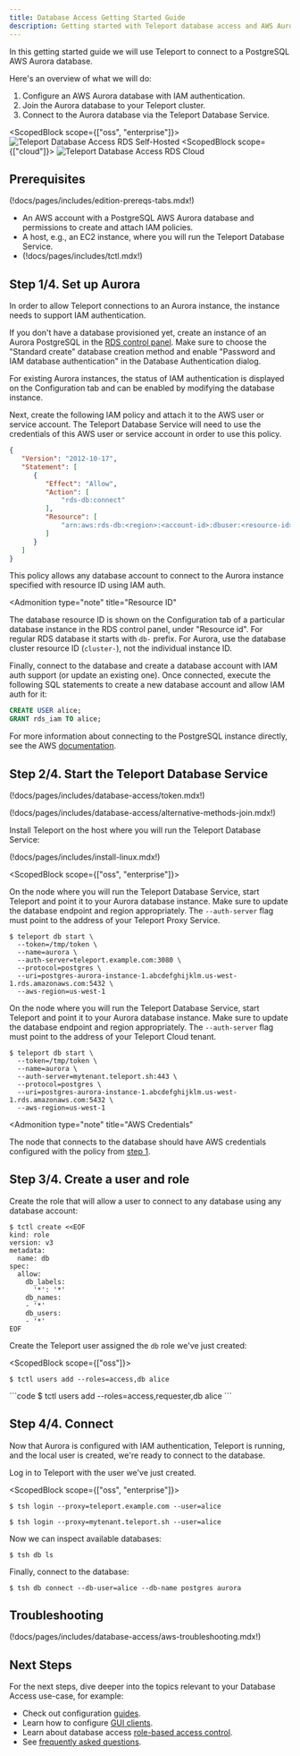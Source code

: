 ```yaml
---
title: Database Access Getting Started Guide
description: Getting started with Teleport database access and AWS Aurora PostgreSQL.
---
```


In this getting started guide we will use Teleport to connect to a PostgreSQL
AWS Aurora database.

Here's an overview of what we will do:

1. Configure an AWS Aurora database with IAM authentication.
2. Join the Aurora database to your Teleport cluster.
3. Connect to the Aurora database via the Teleport Database Service.

<ScopedBlock scope={["oss", "enterprise"]}>
![Teleport Database Access RDS Self-Hosted](../../img/database-access/guides/rds_selfhosted.png)
</ScopedBlock>
<ScopedBlock scope={["cloud"]}>
![Teleport Database Access RDS Cloud](../../img/database-access/guides/rds_cloud.png)
</ScopedBlock>

## Prerequisites

(!docs/pages/includes/edition-prereqs-tabs.mdx!)

- An AWS account with a PostgreSQL AWS Aurora database and permissions to create
  and attach IAM policies.
- A host, e.g., an EC2 instance, where you will run the Teleport Database
  Service.
- (!docs/pages/includes/tctl.mdx!)

## Step 1/4. Set up Aurora

In order to allow Teleport connections to an Aurora instance, the instance needs
to support IAM authentication.

If you don't have a database provisioned yet, create an instance of an Aurora
PostgreSQL in the [RDS control panel](https://console.aws.amazon.com/rds/home).
Make sure to choose the "Standard create" database creation method and enable
"Password and IAM database authentication" in the Database Authentication dialog.

For existing Aurora instances, the status of IAM authentication is displayed on
the Configuration tab and can be enabled by modifying the database instance.

Next, create the following IAM policy and attach it to the AWS user or service
account. The Teleport Database Service will need to use the credentials of this
AWS user or service account in order to use this policy.

```json
{
   "Version": "2012-10-17",
   "Statement": [
      {
         "Effect": "Allow",
         "Action": [
             "rds-db:connect"
         ],
         "Resource": [
             "arn:aws:rds-db:<region>:<account-id>:dbuser:<resource-id>/*"
         ]
      }
   ]
}
```

This policy allows any database account to connect to the Aurora instance specified
with resource ID using IAM auth.

<Admonition
  type="note"
  title="Resource ID"
>
  The database resource ID is shown on the Configuration tab of a particular
  database instance in the RDS control panel, under "Resource id". For regular
  RDS database it starts with `db-` prefix. For Aurora, use the database
  cluster resource ID (`cluster-`), not the individual instance ID.
</Admonition>

Finally, connect to the database and create a database account with IAM auth
support (or update an existing one). Once connected, execute the following
SQL statements to create a new database account and allow IAM auth for it:

```sql
CREATE USER alice;
GRANT rds_iam TO alice;
```

For more information about connecting to the PostgreSQL instance directly,
see the AWS [documentation](https://docs.aws.amazon.com/AmazonRDS/latest/UserGuide/USER_ConnectToPostgreSQLInstance.html).

## Step 2/4. Start the Teleport Database Service

(!docs/pages/includes/database-access/token.mdx!)

(!docs/pages/includes/database-access/alternative-methods-join.mdx!)

Install Teleport on the host where you will run the Teleport Database Service:

(!docs/pages/includes/install-linux.mdx!)

<ScopedBlock scope={["oss", "enterprise"]}>

On the node where you will run the Teleport Database Service, start Teleport and
point it to your Aurora database instance. Make sure to update the database
endpoint and region appropriately. The `--auth-server` flag must point to the
address of your Teleport Proxy Service.

```code
$ teleport db start \
  --token=/tmp/token \
  --name=aurora \
  --auth-server=teleport.example.com:3080 \
  --protocol=postgres \
  --uri=postgres-aurora-instance-1.abcdefghijklm.us-west-1.rds.amazonaws.com:5432 \
  --aws-region=us-west-1
```

</ScopedBlock>
<ScopedBlock scope={["cloud"]}>

On the node where you will run the Teleport Database Service, start Teleport and
point it to your Aurora database instance. Make sure to update the database
endpoint and region appropriately. The `--auth-server` flag must point to the
address of your Teleport Cloud tenant.

```code
$ teleport db start \
  --token=/tmp/token \
  --name=aurora \
  --auth-server=mytenant.teleport.sh:443 \
  --protocol=postgres \
  --uri=postgres-aurora-instance-1.abcdefghijklm.us-west-1.rds.amazonaws.com:5432 \
  --aws-region=us-west-1
```

</ScopedBlock>

<Admonition
  type="note"
  title="AWS Credentials"
>
  The node that connects to the database should have AWS credentials configured
  with the policy from [step 1](#step-14-set-up-aurora).
</Admonition>

## Step 3/4. Create a user and role

Create the role that will allow a user to connect to any database using any
database account:

```code
$ tctl create <<EOF
kind: role
version: v3
metadata:
  name: db
spec:
  allow:
    db_labels:
      '*': '*'
    db_names:
    - '*'
    db_users:
    - '*'
EOF
```

Create the Teleport user assigned the `db` role we've just created:

<ScopedBlock scope={["oss"]}>
```code
$ tctl users add --roles=access,db alice
```
</ScopedBlock>
<ScopedBlock scope={["enterprise", "cloud"]}>
```code
$ tctl users add --roles=access,requester,db alice
```
</ScopedBlock>

## Step 4/4. Connect

Now that Aurora is configured with IAM authentication, Teleport is running, and
the local user is created, we're ready to connect to the database.

Log in to Teleport with the user we've just created.

<ScopedBlock scope={["oss", "enterprise"]}>

```code
$ tsh login --proxy=teleport.example.com --user=alice
```

</ScopedBlock>
<ScopedBlock scope={["cloud"]}>

```code
$ tsh login --proxy=mytenant.teleport.sh --user=alice
```

</ScopedBlock>

Now we can inspect available databases:

```code
$ tsh db ls
```

Finally, connect to the database:

```code
$ tsh db connect --db-user=alice --db-name postgres aurora
```

## Troubleshooting

(!docs/pages/includes/database-access/aws-troubleshooting.mdx!)

## Next Steps

For the next steps, dive deeper into the topics relevant to your Database
Access use-case, for example:

- Check out configuration [guides](./guides.mdx).
- Learn how to configure [GUI clients](../connect-your-client/gui-clients.mdx).
- Learn about database access [role-based access control](./rbac.mdx).
- See [frequently asked questions](./faq.mdx).
